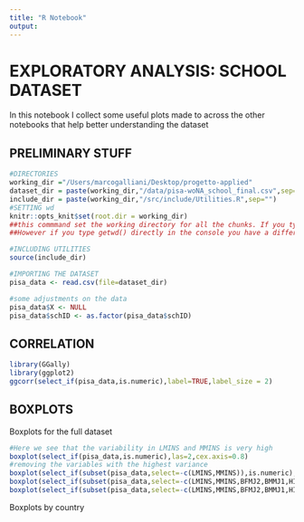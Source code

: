 ```yaml
---
title: "R Notebook"
output: 
---
```


# EXPLORATORY ANALYSIS: SCHOOL DATASET

In this notebook I collect some useful plots made to across the other notebooks that help better understanding the dataset

## PRELIMINARY STUFF

```r
#DIRECTORIES
working_dir ="/Users/marcogalliani/Desktop/progetto-applied"
dataset_dir = paste(working_dir,"/data/pisa-woNA_school_final.csv",sep="")
include_dir = paste(working_dir,"/src/include/Utilities.R",sep="")
#SETTING wd
knitr::opts_knit$set(root.dir = working_dir)
##this commmand set the working directory for all the chunks. If you type getwd() and run the ##code chunk it will use this wd.
##However if you type getwd() directly in the console you have a different wd

#INCLUDING UTILITIES
source(include_dir)

#IMPORTING THE DATASET
pisa_data <- read.csv(file=dataset_dir)
```

```r
#some adjustments on the data
pisa_data$X <- NULL
pisa_data$schID <- as.factor(pisa_data$schID)
```

## CORRELATION

```r
library(GGally)
library(ggplot2)
ggcorr(select_if(pisa_data,is.numeric),label=TRUE,label_size = 2)
```

## BOXPLOTS

Boxplots for the full dataset

```r
#Here we see that the variability in LMINS and MMINS is very high
boxplot(select_if(pisa_data,is.numeric),las=2,cex.axis=0.8)
#removing the variables with the highest variance
boxplot(select_if(subset(pisa_data,select=-c(LMINS,MMINS)),is.numeric),las=2,cex.axis=0.8)
boxplot(select_if(subset(pisa_data,select=-c(LMINS,MMINS,BFMJ2,BMMJ1,HISEI)),is.numeric),las=2,cex.axis=0.8)
boxplot(select_if(subset(pisa_data,select=-c(LMINS,MMINS,BFMJ2,BMMJ1,HISEI,ICTHOME,HISCED,ICTSCH,RATCMP1)),is.numeric),las=2,cex.axis=0.8)
```

Boxplots by country

```r

```
